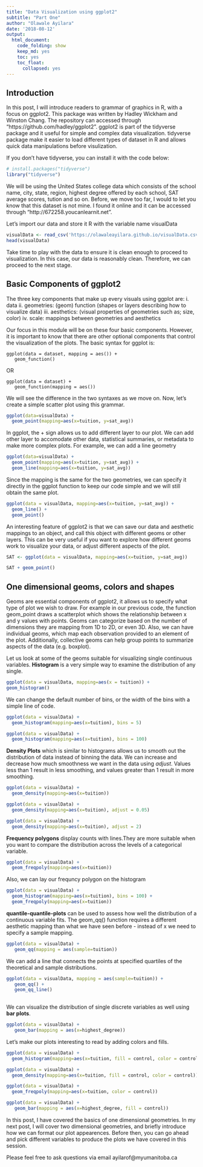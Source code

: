 ```yaml
---
title: "Data Visualization using ggplot2"
subtitle: "Part One"
author: "Olawale Ayilara"
date: '2018-08-12'
output: 
  html_document: 
    code_folding: show
    keep_md: yes
    toc: yes
    toc_float:
      collapsed: yes
---
```



## Introduction
In this post, I will introduce readers to grammar of graphics in R, with a focus on ggplot2. This package was written by Hadley Wickham and Winston Chang. The repository can accessed through "https://github.com/hadley/ggplot2". ggplot2 is part of the tidyverse package and it useful for simple and complex data visualization. tidyverse package make it easier to load different types of dataset in R and allows quick data manipulations before visulization. 

If you don't have tidyverse, you can install it with the code below:


```r
# install.packages("tidyverse")
library("tidyverse")
```

We will be using the United States college data which consists of the school name, city, state, region, highest degree offered by each school, SAT average scores, tution and so on.  Before, we move too far, I would to let you know that this dataset is not mine. I found it online and it can be accessed through "http://672258.youcanlearnit.net". 

Let's import our data and store it R with the variable name visualData

```r
visualData <- read_csv('https://olawaleayilara.github.io/visualData.csv')
head(visualData)
```
Take time to play with the data to ensure it is clean enough to proceed to visualization. In this case, our data is reasonably clean. Therefore, we can proceed to the next stage. 


## Basic Components of ggplot2
The three key components that make up every visuals using ggplot are: 
i. data 
ii. geometries: (geom) function (shapes or layers describing how to visualize data)
iii. aesthetics: (visual properties of geometries such as; size, color) 
iv. scale: mappings between geometries and aesthetics 

Our focus in this module will be on these four basic components. However, it is important to know that there are other optional components that control the visualization of the plots. The basic syntax for ggplot is:


```
ggplot(data = dataset, mapping = aes()) + 
   geom_function()
```
OR

```
ggplot(data = dataset) + 
   geom_function(mapping = aes())
```
We will see the difference in the two syntaxes as we move on. Now, let’s create a simple scatter plot using this grammar.

```r
ggplot(data=visualData) +
  geom_point(mapping=aes(x=tuition, y=sat_avg))
```

In ggplot, the $+$ sign allows us to add different layer to our plot. We can add other layer to accomodate other data, statistical summaries, or metadata to make more complex plots. For example, we can add a line geometry

```r
ggplot(data=visualData) +
  geom_point(mapping=aes(x=tuition, y=sat_avg)) +
  geom_line(mapping=aes(x=tuition, y=sat_avg))
```

Since the mapping is the same for the two geometries, we can specify it directly in the ggplot function to keep our code simple and we will still obtain the same plot.

```r
ggplot(data = visualData, mapping=aes(x=tuition, y=sat_avg)) +
  geom_line() +
  geom_point()
```

An interesting feature of ggplot2 is that we can save our data and aesthetic mappings to an object, and call this object with different geoms or other layers. This can be very useful if you want to explore how different geoms work to visualize your data, or adjust different aspects of the plot.

```r
SAT <- ggplot(data = visualData, mapping=aes(x=tuition, y=sat_avg))
```
```r
SAT + geom_point()
```

## One dimensional geoms, colors and shapes

Geoms are essential components of ggplot2, it allows us to specify what type of plot we wish to draw. For example in our previous code, the function geom_point draws a scatterplot which shows the relationship between x and y values with points. Geoms can categorize based on the number of dimensions they are mapping from 1D to 2D, or even 3D. Also, we can have individual geoms, which map each observation provided to an element of the plot. Additionally, collective geoms can help group points to summarize aspects of the data (e.g. boxplot). 

Let us look at some of the geoms suitable for visualizing single continuous variables. **Histogram** is a very simple way to examine the distribution of any single.

```r
ggplot(data = visualData, mapping=aes(x = tuition)) +
geom_histogram()
```


We can change the default number of bins, or the width of the bins with a simple line of code.

```r
ggplot(data = visualData) +
  geom_histogram(mapping=aes(x=tuition), bins = 5)
```


```r
ggplot(data = visualData) +
  geom_histogram(mapping=aes(x=tuition), bins = 100)
```

**Density Plots** which is similar to histograms allows us to smooth out the distribution of data instead of binning the data. We can increase and decrease how much smoothness we want in the data using *adjust*.  Values less than 1 result in less smoothing, and values greater than 1 result in more smoothing.

```r
ggplot(data = visualData) +
  geom_density(mapping=aes(x=tuition))
```

```r
ggplot(data = visualData) +
  geom_density(mapping=aes(x=tuition), adjust = 0.05)
```

```r
ggplot(data = visualData) +
  geom_density(mapping=aes(x=tuition), adjust = 2)
```


**Frequency polygons** display counts with lines.They are more suitable when you want to compare the distribution across the levels of a categorical variable.
```r
ggplot(data = visualData) +
  geom_freqpoly(mapping=aes(x=tuition))
```

Also, we can lay our frequncy polygon on the histogram 
```r
ggplot(data = visualData) +
  geom_histogram(mapping=aes(x=tuition), bins = 100) +
  geom_freqpoly(mapping=aes(x=tuition))

```


**quantile-quantile-plots** can be used to assess how well the distribution of a continuous variable fits.  The geom_qq() function requires a different aesthetic mapping than what we have seen before - instead of x we need to specify a sample mapping.

```r
ggplot(data = visualData) + 
   geom_qq(mapping = aes(sample=tuition))
```

We can add a line that connects the points at specified quartiles of the theoretical and sample distributions.

```r
ggplot(data = visualData, mapping = aes(sample=tuition)) + 
   geom_qq() +
   geom_qq_line()
  
```

We can visualize the distribution of single discrete variables as well using **bar plots**.
```r
ggplot(data = visualData) + 
   geom_bar(mapping = aes(x=highest_degree))
```


Let's make our plots interesting to read by adding colors and fills.

```r
ggplot(data = visualData) +
  geom_histogram(mapping=aes(x=tuition, fill = control, color = control))
```

```r
ggplot(data = visualData) +
  geom_density(mapping=aes(x=tuition, fill = control, color = control))
```

```r
ggplot(data = visualData) +
  geom_freqpoly(mapping=aes(x=tuition, color = control))
```

```r
ggplot(data = visualData) + 
   geom_bar(mapping = aes(x=highest_degree, fill = control))
```

In this post, I have covered the basics of one dimensional geometries. In my next post, I will cover two dimensional geometries, and briefly introduce how we can format our plot appearences. Before then, you can  go ahead and pick different variables to produce the plots we have covered in this session. 


Please feel free to ask questions via email ayilarof@myumanitoba.ca

